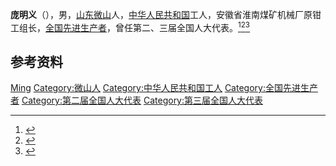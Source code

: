 '''庞明义'''（{{bd|1920年|}}），男，[[山东|山东]][[微山|微山]]人，[[中华人民共和国|中华人民共和国]]工人，安徽省淮南煤矿机械厂原钳工组长，[[全国先进生产者|全国先进生产者]]，曾任第二、三届全国人大代表。<ref>{{Cite book|title=工会大辞典|author=田明, 徐建川主编|publisher=经济管理出版社|year=1989|isbn=|location=北京|pages=}}</ref><ref>{{Cite book|title=中国工人阶级大百科|author=汝信主编; 王萍, 王蓉蓉, 关兴无等副主编|publisher=中国国际广播出版社|year=1992|isbn=|location=北京|pages=}}</ref><ref>{{Cite book|title=中华人民共和国职官志|author=何虎生, 李耀东, 向常福主编|publisher=中国社会出版社|year=2003|isbn=9787800883934|location=北京|pages=}}</ref>

== 参考资料 ==
{{reflist}}

{{中国人物小作品}}

{{Authority control}}
{{DEFAULTSORT:Pang庞}}
[[Category:庞姓|Ming]]
[[Category:微山人|Category:微山人]]
[[Category:中华人民共和国工人|Category:中华人民共和国工人]]
[[Category:全国先进生产者|Category:全国先进生产者]]
[[Category:第二届全国人大代表|Category:第二届全国人大代表]]
[[Category:第三届全国人大代表|Category:第三届全国人大代表]]